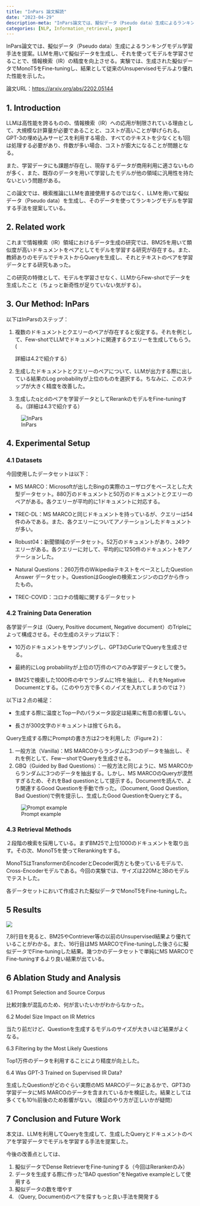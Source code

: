 ```yaml
---
title: "InPars 論文解読"
date: "2023-04-29"
description-meta: "InPars論文では、擬似データ（Pseudo data）生成によるランキングモデル学習手法を提案。LLMを用いて擬似データを生成し、それを使ってモデルを学習させることで、情報検索（IR）の精度を向上させる。実験では、生成された擬似データでMonoT5をFine-tuningし、結果として従来のUnsupervisedモデルより優れた性能を示した。"
categories: [NLP, Information_retrieval, paper]
---
```


InPars論文では、擬似データ（Pseudo data）生成によるランキングモデル学習手法を提案。LLMを用いて擬似データを生成し、それを使ってモデルを学習させることで、情報検索（IR）の精度を向上させる。実験では、生成された擬似データでMonoT5をFine-tuningし、結果として従来のUnsupervisedモデルより優れた性能を示した。

論文URL：<https://arxiv.org/abs/2202.05144>

## 1. Introduction

LLMは高性能を誇るものの、情報検索（IR）への応用が制限されている理由として、大規模な計算量が必要であることと、コストが高いことが挙げられる。GPT-3の埋め込みサービスを利用する場合、すべてのテキストを少なくとも1回は処理する必要があり、件数が多い場合、コストが膨大になることが問題となる。

また、学習データにも課題が存在し、現存するデータが商用利用に適さないものが多く、また、既存のデータを用いて学習したモデルが他の領域に汎用性を持たないという問題がある。

この論文では、検索推論にLLMを直接使用するのではなく、LLMを用いて擬似データ（Pseudo data）を生成し、そのデータを使ってランキングモデルを学習する手法を提案している。

## 2. Related work

これまで情報検索（IR）領域におけるデータ生成の研究では、BM25を用いて類似度が高いドキュメントをペアとしてモデルを学習する研究が存在する。また、教師ありのモデルでテキストからQueryを生成し、それとテキストのペアを学習データとする研究もあった。

この研究の特徴として、モデルを学習させなく、LLMからFew-shotでデータを生成したこと（ちょっと新奇性が足りていない気がする）。

## 3. Our Method: InPars

以下はInParsのステップ：

1.  複数のドキュメントとクエリーのペアが存在すると仮定する。それを例として、Few-shotでLLMでドキュメントに関連するクエリーを生成してもらう。(

    詳細は4.2で紹介する）

2.  生成したドキュメントとクエリーのペアについて、LLMが出力する際に出している結果のLog probabilityが上位のものを選択する。ちなみに、このステップが大きく精度を改善した。

3.  生成したqとdのペアを学習データとしてRerankのモデルをFine-tuningする。（詳細は4.3で紹介する）

![InPars](images/paste-1.png){fig-alt="InPars "}

## 4. Experimental Setup

### 4.1 Datasets

今回使用したデータセットは以下：

-   MS MARCO：Microsoftが出したBingの実際のユーザログをベースとした大型データセット。880万のドキュメントと50万のドキュメントとクエリーのペアがある。各クエリーが平均的に1ドキュメントに対応する。

-   TREC-DL：MS MARCOと同じドキュメントを持っているが、クエリーは54件のみである。また、各クエリーについてアノテーションしたドキュメントが多い。

-   Robust04：新聞領域のデータセット。52万のドキュメントがあり、249クエリーがある。各クエリーに対して、平均的に1250件のドキュメントをアノテーションした。

-   Natural Questions：260万件のWikipediaテキストをベースとしたQuestion Answer データセット。QuestionはGoogleの検索エンジンのログから作ったもの。

-   TREC-COVID：コロナの情報に関するデータセット

### 4.2 Training Data Generation

各学習データは（Query, Positive document, Negative document）のTripleによって構成させる。その生成のステップは以下：

-   10万のドキュメントをサンプリングし、GPT3のCurieでQueryを生成させる。

-   最終的にLog probabilityが上位の1万件のペアのみ学習データとして使う。

-   BM25で検索した1000件の中でランダムに1件を抽出し、それをNegative Documentとする。（このやり方で多くのノイズを入れてしまうのでは？）

以下は２点の補足：

-   生成する際に温度とTopーPのパラメータ設定は結果に有意の影響しない。

-   長さが300文字のドキュメントは捨てられる。

Query生成する際にPromptの書き方は2つを利用した（Figure２)：

1.  一般方法（Vanilla)：MS MARCOからランダムに3つのデータを抽出し、それを例として、FewーshotでQueryを生成させる。
2.  GBQ（Guided by Bad Questions）：一般方法と同じように、MS MARCOからランダムに3つのデータを抽出する。しかし、MS MARCOのQueryが漠然すぎるため、それをBad questionとして提示する。Documentを読んで、より関連するGood Questionを手動で作った。（Document, Good Question, Bad Question)で例を提示し、生成したGood QuestionをQueryとする。

![Prompt example](images/paste-2.png){fig-alt="Prompt example"}

### 4.3 Retrieval Methods

２段階の検索を採用している。まずBM25で上位1000のドキュメントを取り出す。その次、MonoT5を使ってRerankingをする。

MonoT5はTransformerのEncoderとDecoder両方とも使っているモデルで、Cross-Encoderモデルである。今回の実験では、サイズは220Mと3Bのモデルでテストした。

各データセットにおいて作成された擬似データでMonoT5をFine-tuningした。

## 5 Results

![](images/Snipaste_2023-05-01_09-49-20.png)

7,8行目を見ると、BM25やContriever等の以前のUnsupervised結果より優れていることがわかる。また、16行目はMS MARCOでFine-tuningした後さらに擬似データでFine-tuningした結果。幾つかのデータセットで単純にMS MARCOでFine-tuningするより良い結果が出ている。

## 6 Ablation Study and Analysis

6.1 Prompt Selection and Source Corpus

比較対象が混乱のため、何が言いたいかがわからなかった。

6.2 Model Size Impact on IR Metrics

当たり前だけど、Questionを生成するモデルのサイズが大きいほど結果がよくなる。

6.3 Filtering by the Most Likely Questions

Top1万件のデータを利用することにより精度が向上した。

6.4 Was GPT-3 Trained on Supervised IR Data?

生成したQuestionがどのぐらい実際のMS MARCOデータにあるかで、GPT3の学習データにMS MARCOのデータを含まれているかを検証した。結果としては多くても10％前後のため影響がない。（検証のやり方が正しいかが疑問）

## 7 Conclusion and Future Work

本文は、LLMを利用してQueryを生成して、生成したQueryとドキュメントのペアを学習データでモデルを学習する手法を提案した。

今後の改善点としては、

1.  擬似データでDense RetrieverをFine-tuningする（今回はRerankerのみ）
2.  データを生成する際に作った"BAD question"をNegative exampleとして使用する
3.  擬似データの数を増やす
4.  （Query, Document)のペアを探すもっと良い手法を開発する